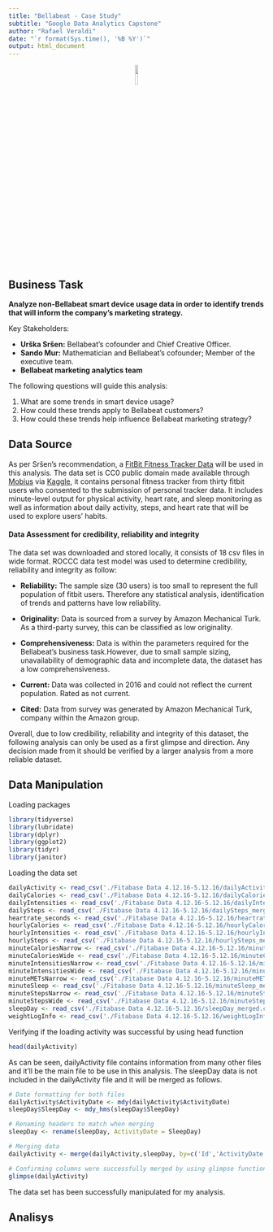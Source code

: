 ```yaml
---
title: "Bellabeat - Case Study"
subtitle: "Google Data Analytics Capstone"
author: "Rafael Veraldi"
date: "`r format(Sys.time(), '%B %Y')`"
output: html_document
---
```

<p align="center">
![](./img/bellabeat-logo.png){width=10%}
</p>

## Business Task

**Analyze non-Bellabeat smart device usage data in order to identify trends that will inform the company's marketing strategy.**

Key Stakeholders:

* **Urška Sršen:** Bellabeat’s cofounder and Chief Creative Officer.
* **Sando Mur:** Mathematician and Bellabeat’s cofounder; Member of the executive team.
* **Bellabeat marketing analytics team**

The following questions will guide this analysis:

1. What are some trends in smart device usage?
2. How could these trends apply to Bellabeat customers?
3. How could these trends help influence Bellabeat marketing strategy?

## Data Source

As per Sršen's recommendation, a [FitBit Fitness Tracker Data](https://www.kaggle.com/datasets/arashnic/fitbit) will be used in this analysis. The data set is CC0 public domain made available through [Mobius](https://www.kaggle.com/arashnic) via [Kaggle](https://www.kaggle.com/), it contains personal fitness tracker from thirty fitbit users who consented to the submission of personal tracker data. It includes minute-level output for physical activity, heart rate, and sleep monitoring as well as information about daily activity, steps, and heart rate that will be used to explore users’ habits.

#### Data Assessment for credibility, reliability and integrity

The data set was downloaded and stored locally, it consists of 18 csv files in wide format. ROCCC data test model was used to determine credibility, reliability and integrity as follow:

* **Reliability:** The sample size (30 users) is too small to represent the full population of fitbit users. Therefore any statistical analysis, identification of trends and patterns have low reliability.

* **Originality:** Data is sourced from a survey by Amazon Mechanical Turk. As a third-party survey, this can be classified as low originality.

* **Comprehensiveness:** Data is within the parameters required for the Bellabeat’s business task.However, due to small sample sizing, unavailability of demographic data and incomplete data, the dataset has a low comprehensiveness.

* **Current:** Data was collected in 2016 and could not reflect the current population. Rated as not current.

* **Cited:** Data from survey was generated by Amazon Mechanical Turk, company within the Amazon group.

Overall, due to low credibility, reliability and integrity of this dataset, the following analysis can only be used as a first glimpse and direction. Any decision made from it should be verified by a larger analysis from a more reliable dataset.

## Data Manipulation

Loading packages
```r
library(tidyverse)
library(lubridate)
library(dplyr)
library(ggplot2)
library(tidyr)
library(janitor)
```

Loading the data set
```r
dailyActivity <- read_csv('./Fitabase Data 4.12.16-5.12.16/dailyActivity_merged.csv')
dailyCalories <- read_csv('./Fitabase Data 4.12.16-5.12.16/dailyCalories_merged.csv')
dailyIntensities <- read_csv('./Fitabase Data 4.12.16-5.12.16/dailyIntensities_merged.csv')
dailySteps <- read_csv('./Fitabase Data 4.12.16-5.12.16/dailySteps_merged.csv')
heartrate_seconds <- read_csv('./Fitabase Data 4.12.16-5.12.16/heartrate_seconds_merged.csv')
hourlyCalories <- read_csv('./Fitabase Data 4.12.16-5.12.16/hourlyCalories_merged.csv')
hourlyIntensities <- read_csv('./Fitabase Data 4.12.16-5.12.16/hourlyIntensities_merged.csv')
hourlySteps <- read_csv('./Fitabase Data 4.12.16-5.12.16/hourlySteps_merged.csv')
minuteCaloriesNarrow <- read_csv('./Fitabase Data 4.12.16-5.12.16/minuteCaloriesNarrow_merged.csv')
minuteCaloriesWide <- read_csv('./Fitabase Data 4.12.16-5.12.16/minuteCaloriesWide_merged.csv')
minuteIntensitiesNarrow <- read_csv('./Fitabase Data 4.12.16-5.12.16/minuteIntensitiesNarrow_merged.csv')
minuteIntensitiesWide <- read_csv('./Fitabase Data 4.12.16-5.12.16/minuteIntensitiesWide_merged.csv')
minuteMETsNarrow <- read_csv('./Fitabase Data 4.12.16-5.12.16/minuteMETsNarrow_merged.csv')
minuteSleep <- read_csv('./Fitabase Data 4.12.16-5.12.16/minuteSleep_merged.csv')
minuteStepsNarrow <- read_csv('./Fitabase Data 4.12.16-5.12.16/minuteStepsNarrow_merged.csv')
minuteStepsWide <- read_csv('./Fitabase Data 4.12.16-5.12.16/minuteStepsWide_merged.csv')
sleepDay <- read_csv('./Fitabase Data 4.12.16-5.12.16/sleepDay_merged.csv')
weightLogInfo <- read_csv('./Fitabase Data 4.12.16-5.12.16/weightLogInfo_merged.csv')
```

Verifying if the loading activity was successful by using head function
```r
head(dailyActivity)
```
As can be seen, dailyActivity file contains information from many other files and it'll be the main file to be use in this analysis. The sleepDay data is not included in the dailyActivity file and it will be merged as follows.
```r
# Date formatting for both files
dailyActivity$ActivityDate <- mdy(dailyActivity$ActivityDate)
sleepDay$SleepDay <- mdy_hms(sleepDay$SleepDay)

# Renaming headers to match when merging
sleepDay <- rename(sleepDay, ActivityDate = SleepDay)

# Merging data
dailyActivity <- merge(dailyActivity,sleepDay, by=c('Id','ActivityDate'))

# Confirming columns were successfully merged by using glimpse function
glimpse(dailyActivity)
```

The data set has been successfully manipulated for my analysis.

## Analisys
